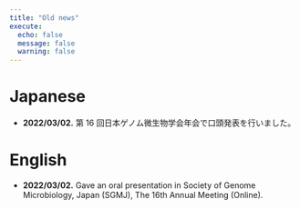 ```yaml
---
title: "Old news"
execute:
  echo: false
  message: false
  warning: false
---
```


# Japanese

- **2022/03/02.** 第 16 回日本ゲノム微生物学会年会で口頭発表を行いました。


# English

- **2022/03/02.** Gave an oral presentation in Society of Genome Microbiology, Japan (SGMJ), The 16th Annual Meeting (Online).


